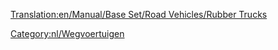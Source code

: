 [[Translation:en/Manual/Base Set/Road Vehicles/Rubber Trucks]]

{{nl/Wegvoertuig|name     = Balogh Rubbertruck
  |img      = en/Balogh Rubber Truck.png
  |price    = £4.797 (€ 9.594) 
  |speed    = 30 mph (48 km/h)
  |annual   = £421 (€ 842)
  |designed = 1936
  |life     = 15
  |capacity = 17.000 liter rubber
}}
{{nl/Wegvoertuig|name     = Uhl Rubbertruck
  |img      = en/Uhl Rubber Truck.png
  |price    = £6.027 (€ 12.054)
  |speed    = 55 mph (88 km/h)
  |annual   = £787 (€ 1.574)
  |designed = 1977
  |life     = 15
  |capacity = 19.000 liter rubber
}}
{{nl/Wegvoertuig|name     = RMT Rubbertruck
  |img      = en/RMT Rubber Truck.png
  |price    = £6.437 (€ 12.874) 
  |speed    = 70 mph (112 km/h)
  |annual   = £1.125 (€ 2.250)
  |designed = 2011
  |life     = 15
  |capacity = 22.000 liter rubber
}}

[[Category:nl/Wegvoertuigen]]